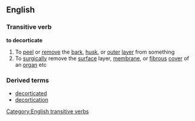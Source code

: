 ==English==
===Transitive verb===
'''to decorticate'''
#To [[peel]] or [[remove]] the [[bark]], [[husk]], or [[outer]] [[laye]]r from something
#To [[surgically]] remove the [[surface]] layer, [[membrane]], or [[fibrous]] [[cover]] of an [[organ]] etc
[[Category:English transitive verbs]]
===Derived terms===
*[[decorticated]]
*[[decortication]]